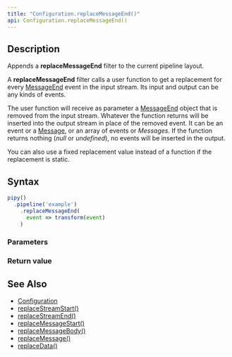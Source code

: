 ```yaml
---
title: "Configuration.replaceMessageEnd()"
api: Configuration.replaceMessageEnd()
---
```


## Description

Appends a **replaceMessageEnd** filter to the current pipeline layout.

A **replaceMessageEnd** filter calls a user function to get a replacement for every [MessageEnd](/reference/api/MessageEnd) event in the input stream. Its input and output can be any kinds of events.

<FilterDiagram
  name="replaceMessageEnd"
  input="Event"
  output="Event"
/>

The user function will receive as parameter a [MessageEnd](/reference/api/MessageEnd) object that is removed from the input stream. Whatever the function returns will be inserted into the output stream in place of the removed event. It can be an event or a [Message](/reference/api/Message), or an array of events or _Messages_. If the function returns nothing (_null_ or _undefined_), no events will be inserted in the output.

You can also use a fixed replacement value instead of a function if the replacement is static.

## Syntax

``` js
pipy()
  .pipeline('example')
    .replaceMessageEnd(
      event => transform(event)
    )
```

### Parameters

<Parameters/>

### Return value

<ReturnValue/>

## See Also

* [Configuration](/reference/api/Configuration)
* [replaceStreamStart()](/reference/api/Configuration/replaceStreamStart)
* [replaceStreamEnd()](/reference/api/Configuration/replaceStreamEnd)
* [replaceMessageStart()](/reference/api/Configuration/replaceMessageStart)
* [replaceMessageBody()](/reference/api/Configuration/replaceMessageBody)
* [replaceMessage()](/reference/api/Configuration/replaceMessage)
* [replaceData()](/reference/api/Configuration/replaceData)
